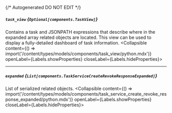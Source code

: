 {/* Autogenerated DO NOT EDIT  */}

##### `task_view` *{`Optional[components.TaskView]`}*
Contains a task and JSONPATH expressions that describe where in the expanded array related objects are located. This view can be used to display a fully\-detailed dashboard of task information.
<Collapsible content={() => import('/content/types/models/components/task_view/python.mdx')} openLabel={Labels.showProperties} closeLabel={Labels.hideProperties}>
</Collapsible>

---
##### `expanded` *{`List[components.TaskServiceCreateRevokeResponseExpanded]`}*
List of serialized related objects.
<Collapsible content={() => import('/content/types/models/components/task_service_create_revoke_response_expanded/python.mdx')} openLabel={Labels.showProperties} closeLabel={Labels.hideProperties}>
</Collapsible>


